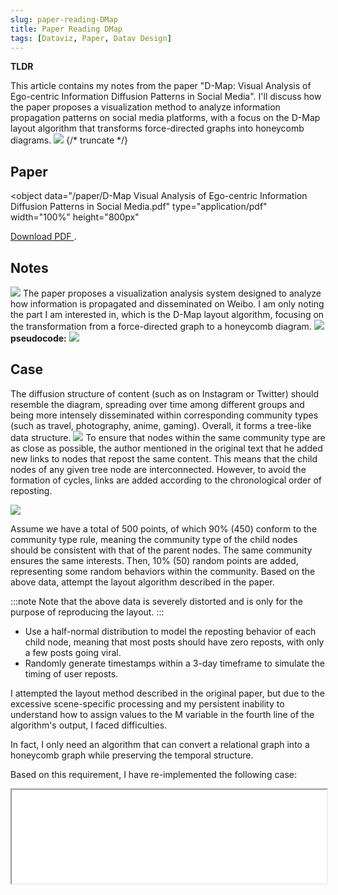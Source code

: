```yaml
---
slug: paper-reading-DMap
title: Paper Reading DMap
tags: [Dataviz, Paper, Datav Design]
---
```



**TLDR**

This article contains my notes from the paper "D-Map: Visual Analysis of Ego-centric Information Diffusion Patterns in Social Media". I'll discuss how the paper proposes a visualization method to analyze information propagation patterns on social media platforms, with a focus on the D-Map layout algorithm that transforms force-directed graphs into honeycomb diagrams.
![](https://kitee-1301346990.cos.ap-nanjing.myqcloud.com/Obsidian/202501131545266.png?imageSlim)
{/* truncate */}

## Paper

<object
  data="/paper/D-Map Visual Analysis of Ego-centric Information Diffusion Patterns in Social Media.pdf"
  type="application/pdf"
  width="100%"
  height="800px"
>
  <a href="/paper/D-Map Visual Analysis of Ego-centric Information Diffusion Patterns in Social Media.pdf">
    Download PDF
  </a>
  .
</object>

## Notes

![](https://kitee-1301346990.cos.ap-nanjing.myqcloud.com/Obsidian/202501131545361.png?imageSlim)
The paper proposes a visualization analysis system designed to analyze how information is propagated and disseminated on Weibo. I am only noting the part I am interested in, which is the D-Map layout algorithm, focusing on the transformation from a force-directed graph to a honeycomb diagram.
![](https://kitee-1301346990.cos.ap-nanjing.myqcloud.com/Obsidian/202501131545266.png?imageSlim)
**pseudocode:**
![](https://kitee-1301346990.cos.ap-nanjing.myqcloud.com/Obsidian/202501131546289.png?imageSlim)

## Case

The diffusion structure of content (such as on Instagram or Twitter) should resemble the diagram, spreading over time among different groups and being more intensely disseminated within corresponding community types (such as travel, photography, anime, gaming). Overall, it forms a tree-like data structure.
![](https://kitee-1301346990.cos.ap-nanjing.myqcloud.com/Obsidian/202501151459821.png?imageSlim)
To ensure that nodes within the same community type are as close as possible, the author mentioned in the original text that he added new links to nodes that repost the same content. This means that the child nodes of any given tree node are interconnected. However, to avoid the formation of cycles, links are added according to the chronological order of reposting.

![](https://kitee-1301346990.cos.ap-nanjing.myqcloud.com/Obsidian/202501151510287.png?imageSlim)

Assume we have a total of 500 points, of which 90% (450) conform to the community type rule, meaning the community type of the child nodes should be consistent with that of the parent nodes. The same community ensures the same interests. Then, 10% (50) random points are added, representing some random behaviors within the community. Based on the above data, attempt the layout algorithm described in the paper.

:::note
Note that the above data is severely distorted and is only for the purpose of reproducing the layout.
:::

- Use a half-normal distribution to model the reposting behavior of each child node, meaning that most posts should have zero reposts, with only a few posts going viral.
- Randomly generate timestamps within a 3-day timeframe to simulate the timing of user reposts.

I attempted the layout method described in the original paper, but due to the excessive scene-specific processing and my persistent inability to understand how to assign values to the M variable in the fourth line of the algorithm's output, I faced difficulties.

In fact, I only need an algorithm that can convert a relational graph into a honeycomb graph while preserving the temporal structure.

Based on this requirement, I have re-implemented the following case:

<iframe
  id="DMap-demo"
  src="/demo/DMap/index.html"
  width="100%"
  style={{ border: 'none', height: '100vh' }}
  onLoad={(e) => {
    // Adjust iframe height to match content
    const iframe = e.target;
    iframe.style.height =
      iframe.contentWindow.document.documentElement.scrollHeight + 'px';
  }}
/>

It works well for me.It looks quite convincing, but I still need real social data to verify whether it is effective for me. Until then, it is merely a layout algorithm.
